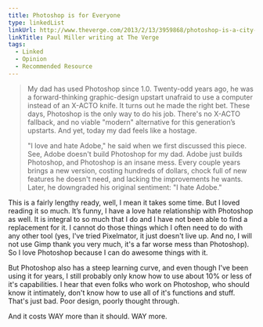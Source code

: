 ```yaml
---
title: Photoshop is for Everyone
type: linkedList
linkUrl: http://www.theverge.com/2013/2/13/3959868/photoshop-is-a-city-for-everyone-how-adobe-endlessly-rebuilds-its
linkTitle: Paul Miller writing at The Verge
tags:
  - Linked
  - Opinion
  - Recommended Resource
---
```


> My dad has used Photoshop since 1.0. Twenty-odd years ago, he was a forward-thinking graphic-design upstart unafraid to use a computer instead of an X-ACTO knife. It turns out he made the right bet. These days, Photoshop is the only way to do his job. There's no X-ACTO fallback, and no viable "modern" alternative for this generation’s upstarts. And yet, today my dad feels like a hostage.
>
> "I love and hate Adobe," he said when we first discussed this piece. See, Adobe doesn't build Photoshop for my dad. Adobe just builds Photoshop, and Photoshop is an insane mess. Every couple years brings a new version, costing hundreds of dollars, chock full of new features he doesn't need, and lacking the improvements he wants. Later, he downgraded his original sentiment: "I hate Adobe."

This is a fairly lengthy ready, well, I mean it takes some time. But I loved reading it so much. It’s funny, I have a love hate relationship with Photoshop as well. It is integral to so much that I do and I have not been able to find a replacement for it. I cannot do those things which I often need to do with any other tool (yes, I've tried Pixelmator, it just doesn't live up. And no, I will not use Gimp thank you very much, it's a far worse mess than Photoshop). So I love Photoshop because I can do awesome things with it.

But Photoshop also has a steep learning curve, and even though I've been using it for years, I still probably only know how to use about 10% or less of it's capabilities. I hear that even folks who work on Photoshop, who should know it intimately, don't know how to use all of it's functions and stuff. That's just bad. Poor design, poorly thought through.

And it costs WAY more than it should. WAY more.
